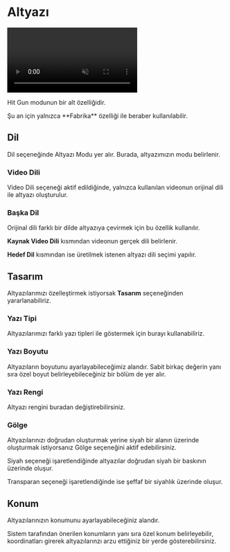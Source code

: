 # Altyazı

<video autoPlay muted loop controls>
  <source src="/altyazı.mp4" type="video/mp4" />
  Your browser does not support the video tag.
</video>

Hit Gun modunun bir alt özelliğidir.

 
<Callout type="info" emoji="ℹ️">
  Şu an için yalnızca **Fabrika** özelliği ile beraber kullanılabilir.
</Callout>


## Dil

Dil seçeneğinde Altyazı Modu yer alır. Burada, altyazımızın modu belirlenir.

### Video Dili

Video Dili seçeneği aktif edildiğinde, yalnızca kullanılan videonun orijinal dili ile altyazı oluşturulur.


### Başka Dil

Orijinal dili farklı bir dilde altyazıya çevirmek için bu özellik kullanılır.

**Kaynak Video Dili** kısmından videonun gerçek dili belirlenir.

**Hedef Dil** kısmından ise üretilmek istenen altyazı dili seçimi yapılır.


## Tasarım

Altyazılarımızı özelleştirmek istiyorsak **Tasarım** seçeneğinden yararlanabiliriz.


### Yazı Tipi

Altyazılarımızı farklı yazı tipleri ile göstermek için burayı kullanabiliriz.


### Yazı Boyutu

Altyazıların boyutunu ayarlayabileceğimiz alandır. Sabit birkaç değerin yanı sıra özel boyut belirleyebileceğiniz bir bölüm de yer alır.


### Yazı Rengi

Altyazı rengini buradan değiştirebilirsiniz.



### Gölge

Altyazılarınızı doğrudan oluşturmak yerine siyah bir alanın üzerinde oluşturmak istiyorsanız Gölge seçeneğini aktif edebilirsiniz.

Siyah seçeneği işaretlendiğinde altyazılar doğrudan siyah bir baskının üzerinde oluşur.

Transparan seçeneği işaretlendiğinde ise şeffaf bir siyahlık üzerinde oluşur.


## Konum

Altyazılarınızın konumunu ayarlayabileceğiniz alandır. 

Sistem tarafından önerilen konumların yanı sıra özel konum belirleyebilir, koordinatları girerek altyazılarınzı arzu ettiğiniz bir yerde gösterebilirsiniz.
